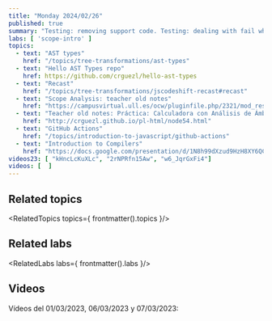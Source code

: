 ```yaml
---
title: "Monday 2024/02/26"
published: true
summary: "Testing: removing support code. Testing: dealing with fail when small changes. GitHub Actions. Continuous integration and Autograding. Dependencies"
labs: [ 'scope-intro' ]
topics: 
  - text: "AST types"
    href: "/topics/tree-transformations/ast-types"
  - text: "Hello AST Types repo"
    href: https://github.com/crguezl/hello-ast-types
  - text: "Recast"
    href: "/topics/tree-transformations/jscodeshift-recast#recast"
  - text: "Scope Analysis: teacher old notes"
    href: "https://campusvirtual.ull.es/ocw/pluginfile.php/2321/mod_resource/content/0/perlexamples/node282.html"
  - text: "Teacher old notes: Práctica: Calculadora con Análisis de Ámbito"
    href: "http://crguezl.github.io/pl-html/node54.html"
  - text: "GitHub Actions"
    href: "/topics/introduction-to-javascript/github-actions"
  - text: "Introduction to Compilers"
    href: "https://docs.google.com/presentation/d/1N8h99dXzud9HzH8XY6QCZSmATCAWXtZebuqRTiy8qMU/edit?usp=sharing"
videos23: [ "kHncLcKuXLc", "2rNPRfn15Aw", "w6_JqrGxFi4"]
videos: [  ]
---
```




## Related topics

<RelatedTopics topics={ frontmatter().topics }/>

## Related labs

<RelatedLabs labs={ frontmatter().labs }/>

## Videos

<Videos ids={frontmatter().videos}></Videos>

Vídeos del 01/03/2023, 06/03/2023 y 07/03/2023:

<Videos ids={frontmatter().videos23}></Videos>

